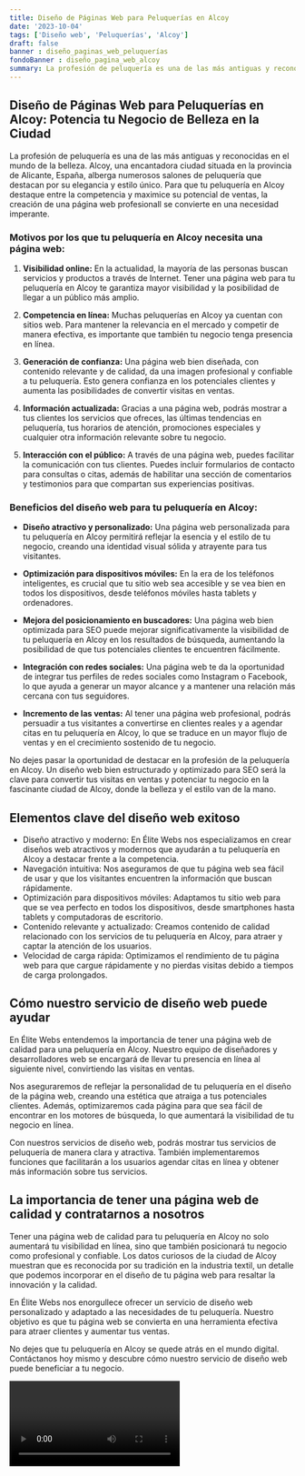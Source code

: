 ```yaml
---
title: Diseño de Páginas Web para Peluquerías en Alcoy
date: '2023-10-04'
tags: ['Diseño web', 'Peluquerías', 'Alcoy']
draft: false
banner : diseño_paginas_web_peluquerías
fondoBanner : diseño_pagina_web_alcoy
summary: La profesión de peluquería es una de las más antiguas y reconocidas en el mundo de la belleza. Alcoy, una encantadora ciudad situada en la provincia de Alicante, España, alberga numerosos salones de peluquería que destacan por su elegancia y estilo único. Para que tu peluquería en Alcoy destaque entre la competencia y maximice su potencial de ventas, la creación de una página web profesionall se convierte en una necesidad imperante.
---
```


## **Diseño de Páginas Web para Peluquerías en Alcoy: Potencia tu Negocio de Belleza en la Ciudad**

La profesión de peluquería es una de las más antiguas y reconocidas en el mundo de la belleza. Alcoy, una encantadora ciudad situada en la provincia de Alicante, España, alberga numerosos salones de peluquería que destacan por su elegancia y estilo único. Para que tu peluquería en Alcoy destaque entre la competencia y maximice su potencial de ventas, la creación de una página web profesionall se convierte en una necesidad imperante.

### **Motivos por los que tu peluquería en Alcoy necesita una página web:**

1. **Visibilidad online:** En la actualidad, la mayoría de las personas buscan servicios y productos a través de Internet. Tener una página web para tu peluquería en Alcoy te garantiza mayor visibilidad y la posibilidad de llegar a un público más amplio.

2. **Competencia en línea:** Muchas peluquerías en Alcoy ya cuentan con sitios web. Para mantener la relevancia en el mercado y competir de manera efectiva, es importante que también tu negocio tenga presencia en línea.

3. **Generación de confianza:** Una página web bien diseñada, con contenido relevante y de calidad, da una imagen profesional y confiable a tu peluquería. Esto genera confianza en los potenciales clientes y aumenta las posibilidades de convertir visitas en ventas.

4. **Información actualizada:** Gracias a una página web, podrás mostrar a tus clientes los servicios que ofreces, las últimas tendencias en peluquería, tus horarios de atención, promociones especiales y cualquier otra información relevante sobre tu negocio.

5. **Interacción con el público:** A través de una página web, puedes facilitar la comunicación con tus clientes. Puedes incluir formularios de contacto para consultas o citas, además de habilitar una sección de comentarios y testimonios para que compartan sus experiencias positivas.

### **Beneficios del diseño web para tu peluquería en Alcoy:**

- **Diseño atractivo y personalizado:** Una página web personalizada para tu peluquería en Alcoy permitirá reflejar la esencia y el estilo de tu negocio, creando una identidad visual sólida y atrayente para tus visitantes.

- **Optimización para dispositivos móviles:** En la era de los teléfonos inteligentes, es crucial que tu sitio web sea accesible y se vea bien en todos los dispositivos, desde teléfonos móviles hasta tablets y ordenadores.

- **Mejora del posicionamiento en buscadores:** Una página web bien optimizada para SEO puede mejorar significativamente la visibilidad de tu peluquería en Alcoy en los resultados de búsqueda, aumentando la posibilidad de que tus potenciales clientes te encuentren fácilmente.

- **Integración con redes sociales:** Una página web te da la oportunidad de integrar tus perfiles de redes sociales como Instagram o Facebook, lo que ayuda a generar un mayor alcance y a mantener una relación más cercana con tus seguidores.

- **Incremento de las ventas:** Al tener una página web profesional, podrás persuadir a tus visitantes a convertirse en clientes reales y a agendar citas en tu peluquería en Alcoy, lo que se traduce en un mayor flujo de ventas y en el crecimiento sostenido de tu negocio.

No dejes pasar la oportunidad de destacar en la profesión de la peluquería en Alcoy. Un diseño web bien estructurado y optimizado para SEO será la clave para convertir tus visitas en ventas y potenciar tu negocio en la fascinante ciudad de Alcoy, donde la belleza y el estilo van de la mano.

<GifSeo />

<Cta />

## Elementos clave del diseño web exitoso

- Diseño atractivo y moderno: En Élite Webs nos especializamos en crear diseños web atractivos y modernos que ayudarán a tu peluquería en Alcoy a destacar frente a la competencia.
- Navegación intuitiva: Nos aseguramos de que tu página web sea fácil de usar y que los visitantes encuentren la información que buscan rápidamente.
- Optimización para dispositivos móviles: Adaptamos tu sitio web para que se vea perfecto en todos los dispositivos, desde smartphones hasta tablets y computadoras de escritorio.
- Contenido relevante y actualizado: Creamos contenido de calidad relacionado con los servicios de tu peluquería en Alcoy, para atraer y captar la atención de los usuarios.
- Velocidad de carga rápida: Optimizamos el rendimiento de tu página web para que cargue rápidamente y no pierdas visitas debido a tiempos de carga prolongados.

## Cómo nuestro servicio de diseño web puede ayudar

En Élite Webs entendemos la importancia de tener una página web de calidad para una peluquería en Alcoy. Nuestro equipo de diseñadores y desarrolladores web se encargará de llevar tu presencia en línea al siguiente nivel, convirtiendo las visitas en ventas.

Nos aseguraremos de reflejar la personalidad de tu peluquería en el diseño de la página web, creando una estética que atraiga a tus potenciales clientes. Además, optimizaremos cada página para que sea fácil de encontrar en los motores de búsqueda, lo que aumentará la visibilidad de tu negocio en línea.

Con nuestros servicios de diseño web, podrás mostrar tus servicios de peluquería de manera clara y atractiva. También implementaremos funciones que facilitarán a los usuarios agendar citas en línea y obtener más información sobre tus servicios.

## La importancia de tener una página web de calidad y contratarnos a nosotros

Tener una página web de calidad para tu peluquería en Alcoy no solo aumentará tu visibilidad en línea, sino que también posicionará tu negocio como profesional y confiable. Los datos curiosos de la ciudad de Alcoy muestran que es reconocida por su tradición en la industria textil, un detalle que podemos incorporar en el diseño de tu página web para resaltar la innovación y la calidad.

En Élite Webs nos enorgullece ofrecer un servicio de diseño web personalizado y adaptado a las necesidades de tu peluquería. Nuestro objetivo es que tu página web se convierta en una herramienta efectiva para atraer clientes y aumentar tus ventas.

No dejes que tu peluquería en Alcoy se quede atrás en el mundo digital. Contáctanos hoy mismo y descubre cómo nuestro servicio de diseño web puede beneficiar a tu negocio.

<Video />

<CtaBot job='Peluquerías' city='Alcoy'/>

<Gmaps query='Alcoy+españa+maps' />